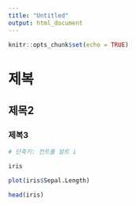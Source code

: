 ```yaml
---
title: "Untitled"
output: html_document
---
```


```r
knitr::opts_chunk$set(echo = TRUE)
```


# 제복
## 제목2
### 제복3 


```r
# 단축키: 컨트롤 알트 i 

iris
```



```r
plot(iris$Sepal.Length)

head(iris)
```

